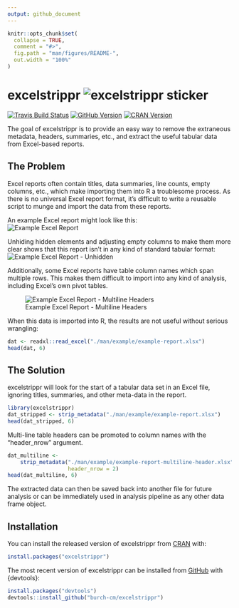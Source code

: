 ```yaml
---
output: github_document
---
```


<!-- README.md is generated from README.Rmd. Please edit that file -->

```r
knitr::opts_chunk$set(
  collapse = TRUE,
  comment = "#>",
  fig.path = "man/figures/README-",
  out.width = "100%"
)
```

# excelstrippr    ![excelstrippr sticker](./man/img/sticker-small.png)  

<!-- badges: start -->
[![Travis Build Status](https://travis-ci.com/burch-cm/excelstrippr.svg?branch=main)](https://travis-ci.com/burch-cm/excelstrippr)
[![GitHub Version](https://img.shields.io/badge/devel%20version-0.1.3-blue.svg)](https://github.com/excelstrippr)
[![CRAN Version](https://www.r-pkg.org/badges/version/excelstrippr)](https://CRAN.R-project.org/package=excelstrippr)
<!-- badges: end -->

The goal of excelstrippr is to provide an easy way to remove the extraneous
metadata, headers, summaries, etc., and extract the useful tabular data from Excel-based reports. 

## The Problem  
Excel reports often contain titles, data summaries, line counts, empty columns, 
etc., which make importing them into R a troublesome process. 
As there is no universal Excel report format, 
it's difficult to write a reusable script to munge and import the data from 
these reports.

An example Excel report might look like this:  
![Example Excel Report](./man/img/init-excel.png)  

Unhiding hidden elements and adjusting empty columns to make them more clear shows 
that this report isn't in any kind of standard tabular format:  
![Example Excel Report - Unhidden](./man/img/unhidden-excel.png)

Additionally, some Excel reports have table column names which span multiple rows. This makes them difficult to import into any kind of analysis, including Excel's own pivot tables.  

![Example Excel Report - Multiline Headers](./man/img/multiline-excel.png)


When this data is imported into R, the results are not useful without serious 
wrangling:  
```r
dat <- readxl::read_excel("./man/example/example-report.xlsx")
head(dat, 6)
```

## The Solution  
excelstrippr will look for the start of a tabular data set in an Excel file, ignoring 
titles, summaries, and other meta-data in the report. 

```r
library(excelstrippr)
dat_stripped <- strip_metadata("./man/example/example-report.xlsx")
head(dat_stripped, 6)
```

Multi-line table headers can be promoted to column names with the "header_nrow" argument.  
```r
dat_multiline <- 
    strip_metadata("./man/example/example-report-multiline-header.xlsx",
                   header_nrow = 2)
head(dat_multiline, 6)
```

The extracted data can then be saved back into another file for future analysis or can be immediately used in analysis pipeline as any other data frame object.

## Installation

You can install the released version of excelstrippr from [CRAN](https://CRAN.R-project.org) with:

``` r
install.packages("excelstrippr")
```

The most recent version of excelstrippr can be installed from [GitHub](https://github.com/burch-cm/excelstrippr) with {devtools}:  
``` r
install.packages("devtools")
devtools::install_github("burch-cm/excelstrippr")
```
